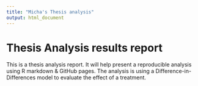 ```yaml
---
title: "Micha's Thesis analysis"
output: html_document
---
```


# **Thesis Analysis results report**

This is a thesis analysis report. It will help present a reproducible analysis using R markdown & GitHub pages. The analysis is using a Difference-in-Differences model to evaluate the effect of a treatment. 

